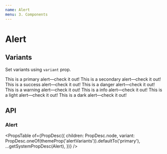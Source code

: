 ```yaml
---
name: Alert
menu: 3. Components
---
```



# Alert

## Variants

Set variants using `variant` prop.

<Playground>
  <Alert variant="primary">This is a primary alert—check it out!</Alert>
  <Alert variant="secondary">This is a secondary alert—check it out!</Alert>
  <Alert variant="success">This is a success alert—check it out!</Alert>
  <Alert variant="danger">This is a danger alert—check it out!</Alert>
  <Alert variant="warning">This is a warning alert—check it out!</Alert>
  <Alert variant="info">This is a info alert—check it out!</Alert>
  <Alert variant="light">This is a light alert—check it out!</Alert>
  <Alert variant="dark">This is a dark alert—check it out!</Alert>
</Playground>

## API

### Alert

<PropsTable
  of={PropDesc({
    children: PropDesc.node,
    variant: PropDesc.oneOf(themeProp('alertVariants')).defaultTo('primary'),
    ...getSystemPropDesc(Alert),
  })}
/>